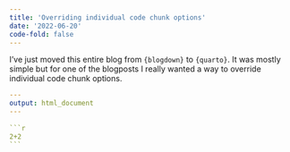 ```yaml
---
title: 'Overriding individual code chunk options'
date: '2022-06-20'
code-fold: false
---
```


I've just moved this entire blog from `{blogdown}` to `{quarto}`. It was mostly simple but for one of the blogposts I really wanted a way to override individual code chunk options.

````yaml
---
output: html_document
---
  
```r
2+2
```


````

